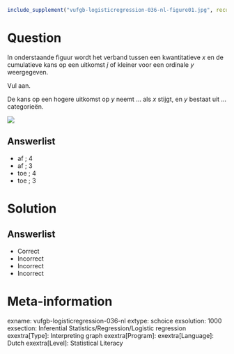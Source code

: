 ```{r, echo = FALSE, results = "hide"}
include_supplement("vufgb-logisticregression-036-nl-figure01.jpg", recursive = TRUE)
```

Question
========

In onderstaande figuur wordt het verband tussen een kwantitatieve *x* en de cumulatieve kans op een uitkomst *j* of kleiner voor een ordinale *y* weergegeven. 

Vul aan. 

De kans op een hogere uitkomst op *y* neemt ... als *x* stijgt, en *y* bestaat uit ... categorieën.

![](vufgb-logisticregression-036-nl-figure01.jpg)
  
Answerlist
----------
* af ; 4
* af ; 3
* toe ; 4
* toe ; 3

Solution
========

Answerlist
----------
* Correct
* Incorrect
* Incorrect
* Incorrect

Meta-information
================
exname: vufgb-logisticregression-036-nl
extype: schoice
exsolution: 1000
exsection: Inferential Statistics/Regression/Logistic regression
exextra[Type]: Interpreting graph
exextra[Program]: 
exextra[Language]: Dutch
exextra[Level]: Statistical Literacy